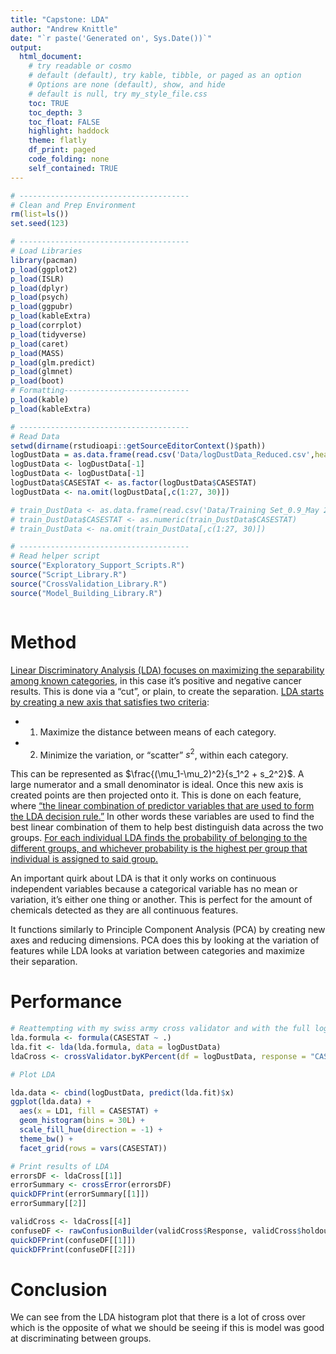 ```yaml
---
title: "Capstone: LDA"
author: "Andrew Knittle"
date: "`r paste('Generated on', Sys.Date())`" 
output: 
  html_document: 
    # try readable or cosmo
    # default (default), try kable, tibble, or paged as an option
    # Options are none (default), show, and hide
    # default is null, try my_style_file.css
    toc: TRUE
    toc_depth: 3
    toc_float: FALSE
    highlight: haddock
    theme: flatly
    df_print: paged
    code_folding: none
    self_contained: TRUE
---
```


```r
# --------------------------------------
# Clean and Prep Environment
rm(list=ls())
set.seed(123)

# --------------------------------------
# Load Libraries
library(pacman)
p_load(ggplot2)
p_load(ISLR)
p_load(dplyr)
p_load(psych)
p_load(ggpubr)
p_load(kableExtra)
p_load(corrplot)
p_load(tidyverse)
p_load(caret)
p_load(MASS)
p_load(glm.predict)
p_load(glmnet)
p_load(boot)
# Formatting----------------------------
p_load(kable)
p_load(kableExtra)

# --------------------------------------
# Read Data
setwd(dirname(rstudioapi::getSourceEditorContext()$path))
logDustData = as.data.frame(read.csv('Data/logDustData_Reduced.csv',header=T,sep=','))
logDustData <- logDustData[-1]
logDustData <- logDustData[-1]
logDustData$CASESTAT <- as.factor(logDustData$CASESTAT)
logDustData <- na.omit(logDustData[,c(1:27, 30)])

# train_DustData <- as.data.frame(read.csv('Data/Training Set_0.9_May 25 2021.csv',header=T,sep=','))[-1]
# train_DustData$CASESTAT <- as.numeric(train_DustData$CASESTAT)
# train_DustData <- na.omit(train_DustData[,c(1:27, 30)])

# --------------------------------------
# Read helper script
source("Exploratory_Support_Scripts.R")
source("Script_Library.R")
source("CrossValidation_Library.R")
source("Model_Building_Library.R")



```

# Method

[Linear Discriminatory Analysis (LDA) focuses on maximizing the separability among known categories,](https://www.youtube.com/watch?v=azXCzI57Yfc&t=641s&ab_channel=StatQuestwithJoshStarmer) in this case it's positive and negative cancer results. This is done via a "cut", or plain, to create the separation. [LDA starts by creating a new axis that satisfies two criteria](https://youtu.be/azXCzI57Yfc?t=447):

 * 1. Maximize the distance between means of each category.
 
 * 2. Minimize the variation, or "scatter" $s^2$, within each category.
 
This can be represented as $\frac{(\mu_1-\mu_2)^2}{s_1^2 + s_2^2}$. A large numerator and a small denominator is ideal. Once this new axis is created points are then projected onto it. This is done on each feature, where ["the linear combination of predictor variables that are used to form the LDA decision rule."](http://www.sthda.com/english/articles/36-classification-methods-essentials/146-discriminant-analysis-essentials-in-r/) In other words these variables are used to find the best linear combination of them to help best distinguish data across the two groups. [For each individual LDA finds the probability of belonging to the different groups, and whichever probability is the highest per group that individual is assigned to said group.](http://www.sthda.com/english/articles/36-classification-methods-essentials/146-discriminant-analysis-essentials-in-r/)

An important quirk about LDA is that it only works on continuous independent variables because a categorical variable has no mean or variation, it's either one thing or another. This is perfect for the amount of chemicals detected as they are all continuous features. 

It functions similarly to Principle Component Analysis (PCA) by creating new axes and reducing dimensions. PCA does this by looking at the variation of features while LDA looks at variation between categories and maximize their separation.

# Performance

```r


# Reattempting with my swiss army cross validator and with the full log data set
lda.formula <- formula(CASESTAT ~ .)
lda.fit <- lda(lda.formula, data = logDustData)
ldaCross <- crossValidator.byKPercent(df = logDustData, response = "CASESTAT", formula = lda.formula, family="lda")

# Plot LDA

lda.data <- cbind(logDustData, predict(lda.fit)$x)
ggplot(lda.data) +
  aes(x = LD1, fill = CASESTAT) +
  geom_histogram(bins = 30L) +
  scale_fill_hue(direction = -1) +
  theme_bw() +
  facet_grid(rows = vars(CASESTAT))

# Print results of LDA
errorsDF <- ldaCross[[1]]
errorSummary <- crossError(errorsDF)
quickDFPrint(errorSummary[[1]])
errorSummary[[2]]

validCross <- ldaCross[[4]]
confuseDF <- rawConfusionBuilder(validCross$Response, validCross$holdout.rawPredict)
quickDFPrint(confuseDF[[1]])
quickDFPrint(confuseDF[[2]])


```


# Conclusion

We can see from the LDA histogram plot that there is a lot of cross over which is the opposite of what we should be seeing if this is model was good at discriminating between groups.





